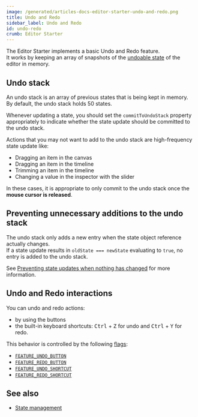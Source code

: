 ```yaml
---
image: /generated/articles-docs-editor-starter-undo-and-redo.png
title: Undo and Redo
sidebar_label: Undo and Redo
id: undo-redo
crumb: Editor Starter
---
```


The Editor Starter implements a basic Undo and Redo feature.  
It works by keeping an array of snapshots of the [undoable state](/docs/editor-starter/state-management#undoable-state) of the editor in memory.

## Undo stack

An undo stack is an array of previous states that is being kept in memory.  
By default, the undo stack holds 50 states.

Whenever updating a state, you should set the `commitToUndoStack` property appropriately to indicate whether the state update should be committed to the undo stack.

Actions that you may not want to add to the undo stack are high-frequency state update like:

- Dragging an item in the canvas
- Dragging an item in the timeline
- Trimming an item in the timeline
- Changing a value in the inspector with the slider

In these cases, it is appropriate to only commit to the undo stack once the **mouse cursor is released**.

## Preventing unnecessary additions to the undo stack

The undo stack only adds a new entry when the state object reference actually changes.  
If a state update results in `oldState === newState` evaluating to `true`, no entry is added to the undo stack.

See [Preventing state updates when nothing has changed](/docs/editor-starter/state-management#preventing-state-updates-when-nothing-has-changed) for more information.

## Undo and Redo interactions

You can undo and redo actions:

- by using the buttons
- the built-in keyboard shortcuts: <kbd>Ctrl</kbd> + <kbd>Z</kbd> for undo and <kbd>Ctrl</kbd> + <kbd>Y</kbd> for redo.

This behavior is controlled by the following [flags](/docs/editor-starter/features):

- [`FEATURE_UNDO_BUTTON`](https://github.com/search?q=repo%3Aremotion-dev%2Feditor-starter%20FEATURE_UNDO_BUTTON&type=code)
- [`FEATURE_REDO_BUTTON`](https://github.com/search?q=repo%3Aremotion-dev%2Feditor-starter%20FEATURE_REDO_BUTTON&type=code)
- [`FEATURE_UNDO_SHORTCUT`](https://github.com/search?q=repo%3Aremotion-dev%2Feditor-starter%20FEATURE_UNDO_SHORTCUT&type=code)
- [`FEATURE_REDO_SHORTCUT`](https://github.com/search?q=repo%3Aremotion-dev%2Feditor-starter%20FEATURE_REDO_SHORTCUT&type=code)

## See also

- [State management](/docs/editor-starter/state-management)
